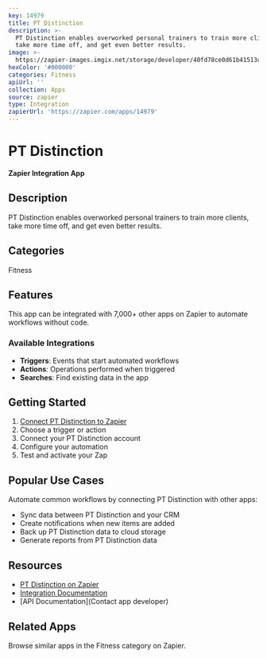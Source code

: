 ```yaml
---
key: 14979
title: PT Distinction
description: >-
  PT Distinction enables overworked personal trainers to train more clients,
  take more time off, and get even better results.
image: >-
  https://zapier-images.imgix.net/storage/developer/40fd78ce0d61b41513c49fd0ccb4d5e1.png?auto=format%2Ccompress&ixlib=python-3.0.0&q=50
hexColor: '#000000'
categories: Fitness
apiUrl: ''
collection: Apps
source: zapier
type: Integration
zapierUrl: 'https://zapier.com/apps/14979'
---
```

# PT Distinction

**Zapier Integration App**

## Description

PT Distinction enables overworked personal trainers to train more clients, take more time off, and get even better results.

## Categories

Fitness

## Features

This app can be integrated with 7,000+ other apps on Zapier to automate workflows without code.

### Available Integrations

- **Triggers**: Events that start automated workflows
- **Actions**: Operations performed when triggered
- **Searches**: Find existing data in the app

## Getting Started

1. [Connect PT Distinction to Zapier](https://zapier.com/apps/14979)
2. Choose a trigger or action
3. Connect your PT Distinction account
4. Configure your automation
5. Test and activate your Zap

## Popular Use Cases

Automate common workflows by connecting PT Distinction with other apps:

- Sync data between PT Distinction and your CRM
- Create notifications when new items are added
- Back up PT Distinction data to cloud storage
- Generate reports from PT Distinction data

## Resources

- [PT Distinction on Zapier](https://zapier.com/apps/14979)
- [Integration Documentation](https://zapier.com/apps/14979/integrations)
- [API Documentation](Contact app developer)

## Related Apps

Browse similar apps in the Fitness category on Zapier.
